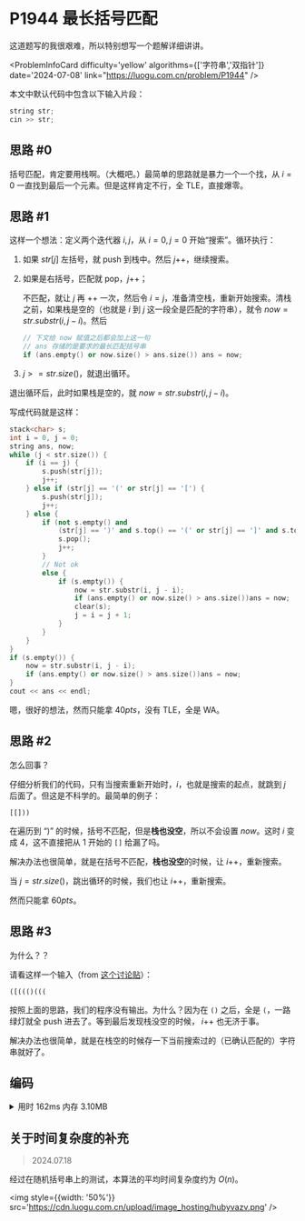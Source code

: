 # P1944 最长括号匹配

这道题写的我很艰难，所以特别想写一个题解详细讲讲。


<ProblemInfoCard
  difficulty='yellow'
  algorithms={['字符串','双指针']}
  date='2024-07-08'
  link="https://luogu.com.cn/problem/P1944"
/>

本文中默认代码中包含以下输入片段：

```cpp
string str;
cin >> str;
```

## 思路 #0

括号匹配，肯定要用栈啊。（大概吧。）最简单的思路就是暴力一个一个找，从 $i=0$ 一直找到最后一个元素。但是这样肯定不行，全 TLE，直接爆零。

## 思路 #1

这样一个想法：定义两个迭代器 $i,j$，从 $i=0,j=0$ 开始“搜索”。循环执行：

1. 如果 $str[j]$ 左括号，就 push 到栈中。然后 $j$++，继续搜索。

2. 如果是右括号，匹配就 pop，$j$++；
   
    不匹配，就让 $j$ 再 ++ 一次，然后令 $i=j$，准备清空栈，重新开始搜索。清栈之前，如果栈是空的（也就是 $i$ 到 $j$ 这一段全是匹配的字符串），就令 $now=str.substr(i,j-i)$。然后
   
   ```cpp
   // 下文给 now 赋值之后都会加上这一句
   // ans 存储的是要求的最长匹配括号串
   if (ans.empty() or now.size() > ans.size()) ans = now;
   ```

3. $j>=str.size()$，就退出循环。

退出循环后，此时如果栈是空的，就 $now=str.substr(i,j-i)$。

写成代码就是这样：

```cpp
stack<char> s;
int i = 0, j = 0;
string ans, now;
while (j < str.size()) {
    if (i == j) {
        s.push(str[j]);
        j++;
    } else if (str[j] == '(' or str[j] == '[') {
        s.push(str[j]);
        j++;
    } else {
        if (not s.empty() and
            (str[j] == ')' and s.top() == '(' or str[j] == ']' and s.top() == '[')) {
            s.pop();
            j++;
        }
        // Not ok
        else {
            if (s.empty()) {
                now = str.substr(i, j - i);
                if (ans.empty() or now.size() > ans.size())ans = now;
                clear(s);
                j = i = j + 1;
            }
        }
    }
}
if (s.empty()) {
    now = str.substr(i, j - i);
    if (ans.empty() or now.size() > ans.size())ans = now;
}
cout << ans << endl;
```

嗯，很好的想法，然而只能拿 $40pts$，没有 TLE，全是 WA。

## 思路 #2

怎么回事？

仔细分析我们的代码，只有当搜索重新开始时，$i$，也就是搜索的起点，就跳到 $j$ 后面了。但这是不科学的。最简单的例子：

```
[[]))
```

在遍历到 “)” 的时候，括号不匹配，但是**栈也没空**，所以不会设置 $now$。这时 $i$ 变成 $4$，这不直接把从 $1$ 开始的 `[]` 给漏了吗。

解决办法也很简单，就是在括号不匹配，**栈也没空**的时候，让 $i$++，重新搜索。

当 $j=str.size()$，跳出循环的时候，我们也让 $i$++，重新搜索。

然而只能拿 $60pts$。

## 思路 #3

为什么？？

请看这样一个输入（from [这个讨论贴](https://www.luogu.com.cn/discuss/698850)）：

```
([((()(((
```

按照上面的思路，我们的程序没有输出。为什么？因为在 `()` 之后，全是 `(`，一路绿灯就全 push 进去了。等到最后发现栈没空的时候， $i$++ 也无济于事。

解决办法也很简单，就是在栈空的时候存一下当前搜索过的（已确认匹配的）字符串就好了。

## 编码

<details>
<summary>用时 162ms 内存 3.10MB</summary>
```cpp showLineNumbers
/* 
* P1944 最长括号匹配
*/
#include <iostream>
#include <string>
#include <stack>
using namespace std;
// ( [ ( ] [ ( ) ] ] ( )
void clear(stack<char>& s) {
    while (not s.empty())s.pop();
}
int main() {
    string str;
    cin >> str;
    stack<char> s; // This problem you don't use stack, you can AC?
    int i = 0, j = 0; // Iterators, i for begin
    string ans, now;
loop:
    while (j < str.size()) {
        // Begin searching from i
        if (i == j) {
            s.push(str[j]);
            j++;
        }
        // Left bracket
        else if (str[j] == '(' or str[j] == '[') {
            s.push(str[j]);
            j++;
        }
        // Right bracket
        else {
            if (not s.empty() and
                (str[j] == ')' and s.top() == '(' or str[j] == ']' and s.top() == '[')) {
                s.pop();
                j++;
            }
            // Not ok
            else {
                if (s.empty()) {
                    now = str.substr(i, j - i);
                    if (ans.empty() or now.size() > ans.size())ans = now;
                    j = i = j + 1;
                } else {
                    clear(s);
                    i++;
                    j = i;
                    goto loop;
                }
            }
        }
        // If now stack is empty, save ok string first
        if (s.empty()) {
            now = str.substr(i, j - i);
            if (ans.empty() or now.size() > ans.size())ans = now;
        }
    }
    if (s.empty()) {
        now = str.substr(i, j - i);
        if (ans.empty() or now.size() > ans.size())ans = now;
    } else {
        clear(s);
        i++;
        j = i;
        goto loop;
    }
    cout << ans << endl;
    return 0;
}
```
</details>

## 关于时间复杂度的补充

> 2024.07.18

经过在随机括号串上的测试，本算法的平均时间复杂度约为 $O(n)$。

<img style={{width: '50%'}} src='https://cdn.luogu.com.cn/upload/image_hosting/hubyvazv.png' />
